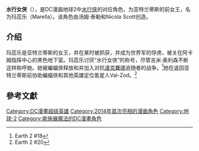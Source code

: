 {{Infobox comics character <!--Wikipedia:WikiProject Comics-->
|character_name = 水行女侠
|image= 
|imagesize = <!-- numeral only, defaults to 250 -->
|converted = 
|caption = 
|alter_ego = 玛蕊乐
|publisher = [[DC漫画|DC漫画]]
|debut = 地球2 #18 (2014年2月)
|creators = 汤姆·泰勒 (作者)<br>[[Nicola_Scott|Nicola Scott]] (画家)
|species = Atlantean
|homeworld = [[亚特兰蒂斯_(漫畫)|亚特兰蒂斯]]
|partners =  
|supports = 
|alliances = 
|aliases = 
|powers =  
|cat = super
|subcat = DC漫画
|hero = y
|sortkey = 
}}

'''水行女侠'''（{{lang-en|Aquawoman}}），是DC漫画地球2中[[水行侠|水行侠]]的对应角色，为亚特兰蒂斯的前女王，名为玛蕊乐（Marella）。该角色由汤姆·泰勒和Nicola Scott创造。

==介绍==
玛蕊乐是亚特兰蒂斯的女王，并在某时被抓获，并成为世界军的俘虏，被关在阿卡姆指挥中心的黑色地下室。玛蕊乐讨厌“水行女侠”的称号，尽管吉米·奥利森不断这样称呼她。她被蝙蝠侠释放和并加入对抗[[達克賽德|達克賽德]]追随者的战争。<ref>Earth 2 #18</ref>她在返回亚特兰蒂斯前协助蝙蝠侠和其他英雄定位氪星人Val-Zod。<ref>Earth 2 #20</ref>
== 參考文獻 ==
{{reflist}}

{{水行俠}}
{{DC漫畫小作品}}
{{DEFAULTSORT:Aquawoman}}
[[Category:DC漫畫超级英雄|Category:DC漫畫超级英雄]]
[[Category:2014年首次亮相的漫画角色|Category:2014年首次亮相的漫画角色]]
[[Category:地球-2|Category:地球-2]]
[[Category:能施展魔法的DC漫畫角色|Category:能施展魔法的DC漫畫角色]]